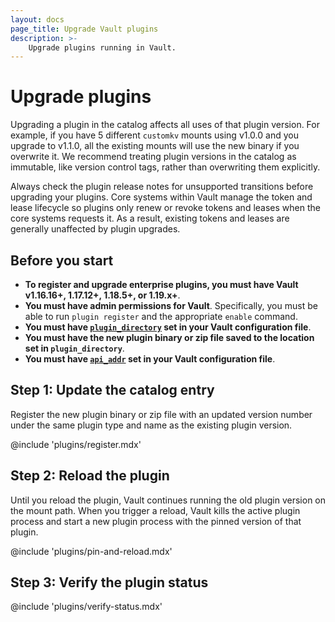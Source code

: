 ```yaml
---
layout: docs
page_title: Upgrade Vault plugins
description: >-
    Upgrade plugins running in Vault.
---
```


# Upgrade plugins

Upgrading a plugin in the catalog affects all uses of that plugin version. For
example, if you have 5 different `customkv` mounts using v1.0.0 and you upgrade
to v1.1.0, all the existing mounts will use the new binary if you overwrite it.
We recommend treating plugin versions in the catalog as immutable, like version
control tags, rather than overwriting them explicitly.

Always check the plugin release notes for unsupported transitions before
upgrading your plugins. Core systems within Vault manage the token and lease
lifecycle so plugins only renew or revoke tokens and leases when the core
systems requests it. As a result, existing tokens and leases are generally
unaffected by plugin upgrades.


## Before you start

- **To register and upgrade enterprise plugins, you must have Vault v1.16.16+,
  1.17.12+, 1.18.5+, or 1.19.x+**.
- **You must have admin permissions for Vault**. Specifically, you must be able
  to run `plugin register` and the appropriate `enable` command.
- **You must have [`plugin_directory`](/vault/docs/configuration#plugin_directory)
  set in your Vault configuration file**.
- **You must have the new plugin binary or zip file saved to the location set in
  `plugin_directory`**. 
- **You must have [`api_addr`](/vault/docs/configuration#api_addr) set in your
  Vault configuration file**.


## Step 1: Update the catalog entry

Register the new plugin binary or zip file with an updated version number under
the same plugin type and name as the existing plugin version.

@include 'plugins/register.mdx'


## Step 2: Reload the plugin

Until you reload the plugin, Vault continues running the old plugin version on
the mount path. When you trigger a reload, Vault kills the active plugin process
and start a new plugin process with the pinned version of that plugin.

@include 'plugins/pin-and-reload.mdx'


## Step 3: Verify the plugin status

@include 'plugins/verify-status.mdx'
